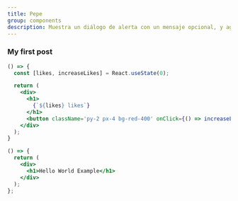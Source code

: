 ```yaml
---
title: Pepe
group: components
description: Muestra un diálogo de alerta con un mensaje opcional, y aguardará hasta que el usuario cierre la ventana de diálogo.
---
```


### My first post


```jsx live=true
() => {
  const [likes, increaseLikes] = React.useState(0);

  return (
    <div>
      <h1>
        {`${likes} likes`}
      </h1>
      <button className='py-2 px-4 bg-red-400' onClick={() => increaseLikes(likes + 1)}>Like</button>
    </div>
  );
}
```

```jsx live
() => {
  return (
    <div>
      <h1>Hello World Example</h1>
    </div>
  );
};
```

